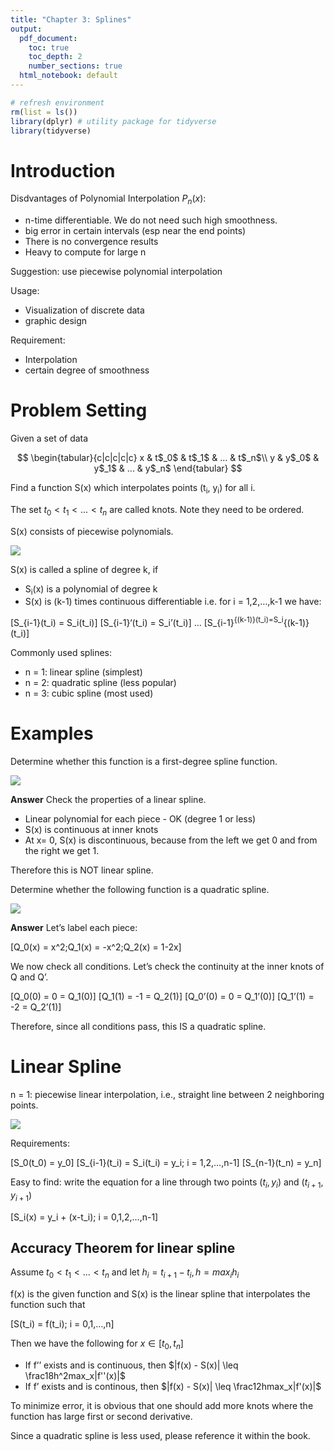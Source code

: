 ```yaml
---
title: "Chapter 3: Splines"
output:
  pdf_document: 
    toc: true
    toc_depth: 2
    number_sections: true
  html_notebook: default
---
```


```r
# refresh environment
rm(list = ls())
library(dplyr) # utility package for tidyverse
library(tidyverse)
```


# Introduction

Disdvantages of Polynomial Interpolation $P_n(x)$:

* n-time differentiable. We do not need such high smoothness.
* big error in certain intervals (esp near the end points)
* There is no convergence results
* Heavy to compute for large n

Suggestion: use piecewise polynomial interpolation

Usage:

* Visualization of discrete data
* graphic design

Requirement:

* Interpolation
* certain degree of smoothness

# Problem Setting

Given a set of data

$$
\begin{tabular}{c|c|c|c|c}
x & t$_0$ & t$_1$ & ... & t$_n$\\
y & y$_0$ & y$_1$ & ... & y$_n$
\end{tabular}
$$

Find a function S(x) which interpolates points (t~i~, y~i~) for all i.

The set $t_0 < t_1 < ... < t_n$ are called knots. Note they need to be ordered.

S(x) consists of piecewise polynomials.

![](./Media/splineFunct.png)

S(x) is called a spline of degree k, if 

* S~i~(x) is a polynomial of degree k
* S(x) is (k-1) times continuous differentiable i.e. for i = 1,2,...,k-1 we have:

\[S_{i-1}(t_i) = S_i(t_i)\]
\[S_{i-1}'(t_i) = S_i'(t_i)\]
...
\[S_{i-1}^{(k-1)}(t_i)=S_i^{(k-1)}(t_i)\]

Commonly used splines:

* n = 1: linear spline (simplest)
* n = 2: quadratic spline (less popular)
* n = 3: cubic spline (most used)

# Examples

Determine whether this function is a first-degree spline function.

![](./Media/exaple1Funct.png)

**Answer** Check the properties of a linear spline.

* Linear polynomial for each piece - OK (degree 1 or less)
* S(x) is continuous at inner knots
* At x= 0, S(x) is discontinuous, because from the left we get 0 and from the right we get 1.

Therefore this is NOT linear spline.

Determine whether the following function is a quadratic spline.

![](./Media/example2Funct.png)

**Answer** Let's label each piece:

\[Q_0(x) = x^2;Q_1(x) = -x^2;Q_2(x) = 1-2x\]

We now check all conditions. Let's check the continuity at the inner knots of Q and Q'.

\[Q_0(0) = 0 = Q_1(0)\]
\[Q_1(1) = -1 = Q_2(1)\]
\[Q_0'(0) = 0 = Q_1'(0)\]
\[Q_1'(1) = -2 = Q_2'(1)\]

Therefore, since all conditions pass, this IS a quadratic spline.


# Linear Spline

n = 1: piecewise linear interpolation, i.e., straight line between 2 neighboring points.

![](./Media/linearSplineGraph.png)

Requirements:

\[S_0(t_0) = y_0\]
\[S_{i-1}(t_i) = S_i(t_i) = y_i; i = 1,2,...,n-1\]
\[S_{n-1}(t_n) = y_n\]

Easy to find: write the equation for a line through two points $(t_i, y_i)$ and $(t_{i+1},y_{i+1})$

\[S_i(x) = y_i + \frac{y_{i+1}-y_i}{t_{i+1}-t_i}(x-t_i); i = 0,1,2,...,n-1\]

## Accuracy Theorem for linear spline

Assume $t_0 < t_1 < ... < t_n$ and let $h_i = t_{i+1}-t_i, h = max_ih_i$

f(x) is the given function and S(x) is the linear spline that interpolates the function such that

\[S(t_i) = f(t_i); i = 0,1,...,n\]

Then we have the following for $x \in [t_0, t_n]$

* If f'' exists and is continuous, then $|f(x) - S(x)| \leq \frac18h^2max_x|f''(x)|$
* If f' exists and is continous, then $|f(x) - S(x)| \leq \frac12hmax_x|f'(x)|$

To minimize error, it is obvious that one should add more knots where the function has large first or second derivative.

Since a quadratic spline is less used, please reference it within the book.
















